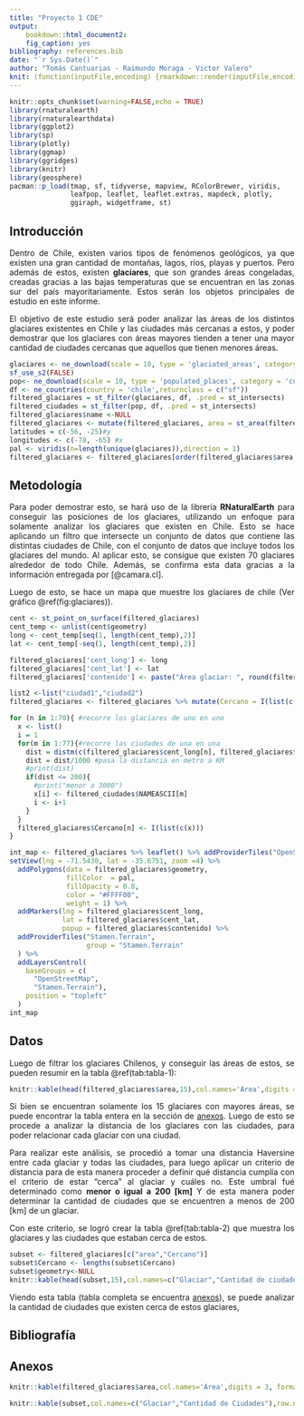 ```yaml
---
title: "Proyecto 1 CDE"
output:
    bookdown::html_document2:
    fig_caption: yes
bibliography: references.bib
date: "`r Sys.Date()`"
author: "Tomás Cantuarias - Raimundo Moraga - Victor Valero"
knit: (function(inputFile,encoding) {rmarkdown::render(inputFile,encoding=encoding,output_file=file.path(dirname(inputFile),'index.html'))})
---
```


```r
knitr::opts_chunk$set(warning=FALSE,echo = TRUE)
library(rnaturalearth)
library(rnaturalearthdata)
library(ggplot2)
library(sp)
library(plotly)
library(ggmap)
library(ggridges)
library(knitr)
library(geosphere)
pacman::p_load(tmap, sf, tidyverse, mapview, RColorBrewer, viridis,
               leafpop, leaflet, leaflet.extras, mapdeck, plotly,
               ggiraph, widgetframe, st)
```

```{=html}
<style>
body {
text-align: justify}
</style>
```
## Introducción {.unnumbered}

Dentro de Chile, existen varios tipos de fenómenos geológicos, ya que existen una gran cantidad de montañas, lagos, ríos, playas y puertos. Pero además de estos, existen **glaciares**, que son grandes áreas congeladas, creadas gracias a las bajas temperaturas que se encuentran en las zonas sur del país mayoritariamente. Estos serán los objetos principales de estudio en este informe.

El objetivo de este estudio será poder analizar las áreas de los distintos glaciares existentes en Chile y las ciudades más cercanas a estos, y poder demostrar que los glaciares con áreas mayores tienden a tener una mayor cantidad de ciudades cercanas que aquellos que tienen menores áreas.

```r
glaciares <- ne_download(scale = 10, type = 'glaciated_areas', category = 'physical', returnclass = 'sf')
sf_use_s2(FALSE)
pop<- ne_download(scale = 10, type = 'populated_places', category = 'cultural', returnclass='sf')
df <- ne_countries(country = 'chile',returnclass = c("sf"))
filtered_glaciares = st_filter(glaciares, df, .pred = st_intersects)
filtered_ciudades = st_filter(pop, df, .pred = st_intersects)
filtered_glaciares$name <-NULL
filtered_glaciares <- mutate(filtered_glaciares, area = st_area(filtered_glaciares))
latitudes = c(-56, -25)#y
longitudes <- c(-78, -65) #x
pal <- viridis(n=length(unique(glaciares)),direction = 1)
filtered_glaciares <- filtered_glaciares[order(filtered_glaciares$area,decreasing=TRUE),]
```

## Metodología {.unnumbered}

Para poder demostrar esto, se hará uso de la librería **RNaturalEarth** para conseguir las posiciones de los glaciares, utilizando un enfoque para solamente analizar los glaciares que existen en Chile. Esto se hace aplicando un filtro que intersecte un conjunto de datos que contiene las distintas ciudades de Chile, con el conjunto de datos que incluye todos los glaciares del mundo. Al aplicar esto, se consigue que existen 70 glaciares alrededor de todo Chile. Además, se confirma esta data gracias a la información entregada por [@camara.cl].

Luego de esto, se hace un mapa que muestre los glaciares de chile (Ver gráfico \@ref(fig:glaciares)).
```r
cent <- st_point_on_surface(filtered_glaciares)
cent_temp <- unlist(cent$geometry)
long <- cent_temp[seq(1, length(cent_temp),2)]
lat <- cent_temp[-seq(1, length(cent_temp),2)]

filtered_glaciares['cent_long'] <- long
filtered_glaciares['cent_lat'] <- lat
filtered_glaciares['contenido'] <- paste("Área glaciar: ", round(filtered_glaciares$area/1000000,2), "[Km^2]")

list2 <-list("ciudad1","ciudad2")
filtered_glaciares <- filtered_glaciares %>% mutate(Cercano = I(list(c(list2))))

for (n in 1:70){ #recorre los glaciares de uno en uno
  x <- list()
  i = 1
  for(m in 1:77){#recorre las ciudades de una en una
    dist = distm(c(filtered_glaciares$cent_long[n], filtered_glaciares$cent_lat[n]), c(filtered_ciudades$LONGITUDE[m], filtered_ciudades$LATITUDE[m]), fun = distHaversine)
    dist = dist/1000 #pasa la distancia en metro a KM
    #print(dist)
    if(dist <= 200){
      #print("menor a 3000")
      x[i] <- filtered_ciudades$NAMEASCII[m]
      i <- i+1
    }
  }
  filtered_glaciares$Cercano[n] <- I(list(c(x)))
}
```

```r
int_map <- filtered_glaciares %>% leaflet() %>% addProviderTiles("OpenStreetMap", group = "openstreetmap") %>%
setView(lng = -71.5430, lat = -35.6751, zoom =4) %>% 
  addPolygons(data = filtered_glaciares$geometry, 
              fillColor  = pal,
              fillOpacity = 0.8,
              color = "#FFFF00", 
              weight = 1) %>% 
  addMarkers(lng = filtered_glaciares$cent_long,
             lat = filtered_glaciares$cent_lat, 
             popup = filtered_glaciares$contenido) %>%
  addProviderTiles("Stamen.Terrain",
                   group = "Stamen.Terrain"
  ) %>% 
  addLayersControl(
    baseGroups = c(
      "OpenStreetMap",
      "Stamen.Terrain"),
    position = "topleft"
  )
int_map
```

## Datos {.unnumbered}

Luego de filtrar los glaciares Chilenos, y conseguir las áreas de estos, se pueden resumir en la tabla \@ref(tab:tabla-1):

```r
knitr::kable(head(filtered_glaciares$area,15),col.names='Área',digits = 3, format.args = list(big.mark = ",",scientific = FALSE),align='c',row.names = FALSE,caption="15 mayores áreas")
```

Si bien se encuentran solamente los 15 glaciares con mayores áreas, se puede encontrar la tabla entera en la sección de [anexos]. Luego de esto se procede a analizar la distancia de los glaciares con las ciudades, para poder relacionar cada glaciar con una ciudad.

Para realizar este análisis, se procedió a tomar una distancia Haversine entre cada glaciar y todas las ciudades, para luego aplicar un criterio de distancia para de esta manera proceder a definir qué distancia cumplía con el criterio de estar "cerca" al glaciar y cuáles no. Este umbral fué determinado como **menor o igual a 200 [km]** Y de esta manera poder determinar la cantidad de ciudades que se encuentren a menos de 200 [km] de un glaciar. 

Con este criterio, se logró crear la tabla \@ref(tab:tabla-2) que muestra los glaciares y las ciudades que estaban cerca de estos. 
```r
subset <- filtered_glaciares[c("area","Cercano")]
subset$Cercano <- lengths(subset$Cercano)
subset$geometry<-NULL
knitr::kable(head(subset,15),col.names=c("Glaciar","Cantidad de ciudades cercanas"),row.names = FALSE,align='c',caption="15 glaciares mayores con ciudades cercanas")
```

Viendo esta tabla (tabla completa se encuentra [anexos]), se puede analizar la cantidad de ciudades que existen cerca de estos glaciares, 

## Bibliografía {-}

<div id="refs"></div>

## Anexos {.unnumbered}

```r
knitr::kable(filtered_glaciares$area,col.names='Área',digits = 3, format.args = list(big.mark = ",",scientific = FALSE),align='c',row.names = FALSE,caption='Áreas glaciares')
```
```r
knitr::kable(subset,col.names=c("Glaciar","Cantidad de Ciudades"),row.names = FALSE,align='c',caption="Glaciares con ciudades cercanas")
```
